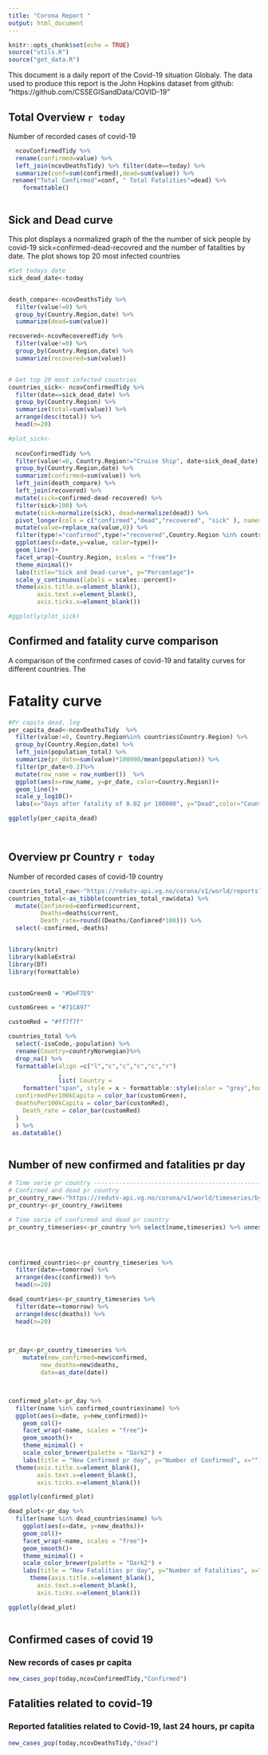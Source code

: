 ```yaml
---
title: "Corona Report "
output: html_document
---
```


```r
knitr::opts_chunk$set(echo = TRUE)
source("utils.R")
source("get_data.R")
```

This document is a daily report of the Covid-19 situation Globaly.
The data used to produce this report is the John Hopkins dataset from github:
"https://github.com/CSSEGISandData/COVID-19"

## Total Overview `r today`
Number of recorded cases of covid-19 

```r

  
  ncovConfirmedTidy %>% 
  rename(confirmed=value) %>% 
  left_join(ncovDeathsTidy) %>% filter(date==today) %>%
  summarize(conf=sum(confirmed),dead=sum(value)) %>% 
 rename("Total Confirmed"=conf, " Total Fatalities"=dead) %>% 
    formattable()



```




## Sick and Dead curve

This plot displays a normalized graph of the the number of sick people by covid-19
sick=confirmed-dead-recovred
and the number of fatalities by date.
The plot shows top 20 most infected countries
```r
#Set todays date
sick_dead_date<-today


death_compare<-ncovDeathsTidy %>% 
  filter(value!=0) %>%
  group_by(Country.Region,date) %>%
  summarize(dead=sum(value)) 

recovered<-ncovRecoveredTidy %>% 
  filter(value!=0) %>%
  group_by(Country.Region,date) %>%
  summarize(recovered=sum(value))


# Get top 20 most infected countries
countries_sick<- ncovConfirmedTidy %>% 
  filter(date==sick_dead_date) %>% 
  group_by(Country.Region) %>% 
  summarize(total=sum(value)) %>% 
  arrange(desc(total)) %>% 
  head(n=20)

#plot_sick<-
  
  ncovConfirmedTidy %>% 
  filter(value!=0, Country.Region!="Cruise Ship", date<sick_dead_date) %>%
  group_by(Country.Region,date) %>%
  summarize(confirmed=sum(value)) %>% 
  left_join(death_compare) %>% 
  left_join(recovered) %>% 
  mutate(sick=confirmed-dead-recovered) %>%
  filter(sick>100) %>% 
  mutate(sick=normalize(sick), dead=normalize(dead)) %>% 
  pivot_longer(cols = c("confirmed","dead","recovered", "sick" ), names_to = "type", values_to = "value") %>% 
  mutate(value=replace_na(value,0)) %>% 
  filter(type!="confirmed",type!="recovered",Country.Region %in% countries_sick$Country.Region) %>% 
  ggplot(aes(x=date,y=value, color=type))+
  geom_line()+
  facet_wrap(~Country.Region, scales = "free")+
  theme_minimal()+
  labs(title="Sick and Dead-curve", y="Percentage")+
  scale_y_continuous(labels = scales::percent)+
  theme(axis.title.x=element_blank(),
        axis.text.x=element_blank(),
        axis.ticks.x=element_blank())

#ggplotly(plot_sick)


```


## Confirmed and fatality curve comparison
A comparison of the confirmed cases of covid-19 and fatality curves for different countries. The


# Fatality curve
```r
#Pr capita dead, log
per_capita_dead<-ncovDeathsTidy  %>% 
  filter(value!=0, Country.Region%in% countries$Country.Region) %>%
  group_by(Country.Region,date) %>%
  left_join(population_total) %>% 
  summarize(pr_date=sum(value)*100000/mean(population)) %>% 
  filter(pr_date>0.2)%>% 
  mutate(row_name = row_number())  %>% 
  ggplot(aes(x=row_name, y=pr_date, color=Country.Region))+
  geom_line()+
  scale_y_log10()+
  labs(x="Days after fatality of 0.02 pr 100000", y="Dead",color="Country", title = "Death Curve pr capita for different countries")

ggplotly(per_capita_dead)




``` 


## Overview pr Country `r today`
Number of recorded cases of covid-19 country

```r

countries_total_raw<-"https://redutv-api.vg.no/corona/v1/world/reports?"%>% jsonlite::fromJSON() %>% simplify() 
countries_total<-as_tibble(countries_total_raw$data) %>% 
  mutate(Confimred=confirmed$current,
         Deaths=deaths$current,
         Death_rate=round((Deaths/Confimred*100))) %>% 
  select(-confirmed,-deaths)


library(knitr)
library(kableExtra)
library(DT)
library(formattable)


customGreen0 = "#DeF7E9"

customGreen = "#71CA97"

customRed = "#ff7f7f"

countries_total %>%
  select(-isoCode,-population) %>%
  rename(Country=countryNorwegian)%>% 
  drop_na() %>% 
  formattable(align =c("l","c","c","c","c","r")
              ,
              list( Country = 
    formatter("span", style = x ~ formattable::style(color = "grey",font.weight = "bold")), 
  confirmedPer100kCapita = color_bar(customGreen),
  deathsPer100kCapita = color_bar(customRed),
    Death_rate = color_bar(customRed)
  )
  ) %>% 
 as.datatable()



```

## Number of new confirmed and fatalities pr day

```r
# Time serie pr country ---------------------------------------------------
# Confirmed and dead pr country
pr_country_raw<-"https://redutv-api.vg.no/corona/v1/world/timeseries/by-country?"  %>% jsonlite::fromJSON()%>% simplify()
pr_country<-pr_country_raw$items

# Time serie of confirmed and dead pr country
pr_country_timeseries<-pr_country %>% select(name,timeseries) %>% unnest(cols = c(timeseries))




confirmed_countries<-pr_country_timeseries %>% 
  filter(date==tomorrow) %>%  
  arrange(desc(confirmed)) %>% 
  head(n=20)

dead_countries<-pr_country_timeseries %>% 
  filter(date==tomorrow) %>%  
  arrange(desc(deaths)) %>% 
  head(n=20)

  

pr_day<-pr_country_timeseries %>% 
    mutate(new_confirmed=new$confirmed,
         new_deaths=new$deaths,
         date=as_date(date)) 



confirmed_plot<-pr_day %>% 
  filter(name %in% confirmed_countries$name) %>% 
  ggplot(aes(x=date, y=new_confirmed))+
    geom_col()+
    facet_wrap(~name, scales = "free")+
    geom_smooth()+  
    theme_minimal() + 
    scale_color_brewer(palette = "Dark2") +
    labs(title = "New Confirmed pr day", y="Number of Confirmed", x="")+
  theme(axis.title.x=element_blank(),
        axis.text.x=element_blank(),
        axis.ticks.x=element_blank())

ggplotly(confirmed_plot)

dead_plot<-pr_day %>% 
  filter(name %in% dead_countries$name) %>% 
    ggplot(aes(x=date, y=new_deaths))+
    geom_col()+
    facet_wrap(~name, scales = "free")+
    geom_smooth()+  
    theme_minimal() + 
    scale_color_brewer(palette = "Dark2") +
    labs(title = "New Fatalities pr day", y="Number of Fatalities", x="")+
      theme(axis.title.x=element_blank(),
        axis.text.x=element_blank(),
        axis.ticks.x=element_blank())

ggplotly(dead_plot)
  
```

## Confirmed cases of covid 19 

### New records of cases pr capita
```r

new_cases_pop(today,ncovConfirmedTidy,"Confirmed")

```


## Fatalities related to covid-19

### Reported fatalities related to Covid-19, last 24 hours, pr capita
```r

new_cases_pop(today,ncovDeathsTidy,"dead")

```

